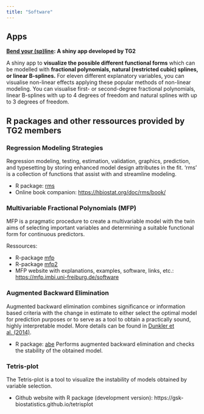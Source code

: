 ```yaml
---
title: "Software"
---
```


## Apps

**[Bend your (sp)line](https://clinicalbiometrics.shinyapps.io/Bendyourspline/): A shiny app developed by TG2**

A shiny app to **visualize the possible different functional forms** which can be modelled with **fractional polynomials, natural (restricted cubic) splines, or linear B-splines.** For eleven different explanatory variables, you can visualise non-linear effects applying these popular methods of non-linear modeling. You can visualise first- or second-degree fractional polynomials, linear B-splines with up to 4 degrees of freedom and natural splines with up to 3 degrees of freedom.

## R packages and other ressources provided by TG2 members

### Regression Modeling Strategies 

Regression modeling, testing, estimation, validation, graphics, prediction, and typesetting by storing enhanced model design attributes in the fit. 'rms' is a collection of functions that assist with and streamline modeling. 

* R package: [rms](https://cran.r-project.org/web/packages/rms/index.html) 
* Online book companion: [https://hbiostat.org/doc/rms/book/](https://hbiostat.org/doc/rms/book/) 

### Multivariable Fractional Polynomials (MFP)

MFP is a pragmatic procedure to create a multivariable model with the twin aims of selecting important variables and determining a suitable functional form for continuous predictors. 

Ressources:

* R-package [mfp](https://cran.r-project.org/web/packages/mfp/index.html)
* R-package [mfp2](https://cran.r-project.org/package=mfp2)
* MFP website with explanations, examples, software, links, etc.: [https://mfp.imbi.uni-freiburg.de/software](https://mfp.imbi.uni-freiburg.de/software)

### Augmented Backward Elimination

Augmented backward elimination combines significance or information based criteria with the change in estimate to either select the optimal model for prediction purposes or to serve as a tool to obtain a practically sound, highly interpretable model. More details can be found in [Dunkler et al. (2014)](https://journals.plos.org/plosone/article?id=10.1371/journal.pone.0113677).

* R package: [abe](https://cran.r-project.org/web/packages/abe/index.html) Performs augmented backward elimination and checks 
the stability of the obtained model. 

### Tetris-plot

The Tetris-plot is a tool to visualize the instability of models obtained by variable selection.

* Github website with R package (development version): https://gsk-biostatistics.github.io/tetrisplot


